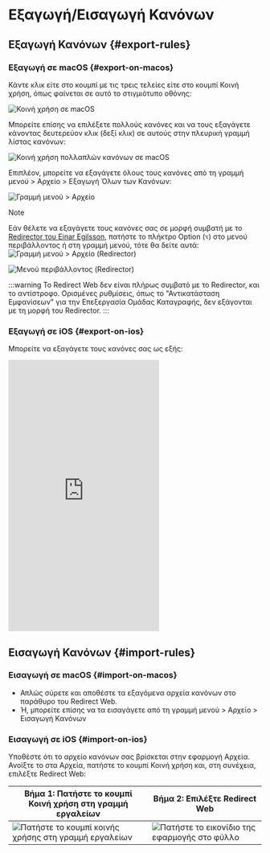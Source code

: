 # Εξαγωγή/Εισαγωγή Κανόνων

## Εξαγωγή Κανόνων {#export-rules}

### Εξαγωγή σε macOS {#export-on-macos}

Κάντε κλικ είτε στο κουμπί με τις τρεις τελείες είτε στο κουμπί Κοινή χρήση, όπως φαίνεται σε αυτό το στιγμιότυπο οθόνης:

![Κοινή χρήση σε macOS](/img/share-on-macos.png)

Μπορείτε επίσης να επιλέξετε πολλούς κανόνες και να τους εξαγάγετε κάνοντας δευτερεύον κλικ (δεξί κλικ) σε αυτούς στην πλευρική γραμμή λίστας κανόνων:

![Κοινή χρήση πολλαπλών κανόνων σε macOS](/img/multiselect-on-macos.png)

Επιπλέον, μπορείτε να εξαγάγετε όλους τους κανόνες από τη γραμμή μενού > Αρχείο > Εξαγωγή Όλων των Κανόνων:

![Γραμμή μενού > Αρχείο](/img/menubar-file.png)

> [!NOTE]
> Εάν θέλετε να εξαγάγετε τους κανόνες σας σε μορφή συμβατή με το [Redirector του Einar Egilsson](https://einaregilsson.com/redirector/), πατήστε το πλήκτρο Option (`⌥`) στο μενού περιβάλλοντος ή στη γραμμή μενού, τότε θα δείτε αυτά:
> ![Γραμμή μενού > Αρχείο (Redirector)](/img/menubar-file-redirector.png)
>
> ![Μενού περιβάλλοντος (Redirector)](/img/context-menu-redirector.png)
>
> :::warning
> Το Redirect Web δεν είναι πλήρως συμβατό με το Redirector, και το αντίστροφο. Ορισμένες ρυθμίσεις, όπως το "Αντικατάσταση Εμφανίσεων" για την Επεξεργασία Ομάδας Καταγραφής, δεν εξάγονται με τη μορφή του Redirector.
> :::

### Εξαγωγή σε iOS {#export-on-ios}

Μπορείτε να εξαγάγετε τους κανόνες σας ως εξής:

<iframe height="540" src="https://www.youtube.com/embed/uQ6-SLEMlT4" title="iOS Demo Video for exporting rules (YouTube)" frameborder="0" allow="accelerometer; autoplay; clipboard-write; encrypted-media; gyroscope; picture-in-picture; web-share" allowfullscreen></iframe>

## Εισαγωγή Κανόνων {#import-rules}

### Εισαγωγή σε macOS {#import-on-macos}

- Απλώς σύρετε και αποθέστε τα εξαγόμενα αρχεία κανόνων στο παράθυρο του Redirect Web.
- Ή, μπορείτε επίσης να τα εισαγάγετε από τη γραμμή μενού > Αρχείο > Εισαγωγή Κανόνων

### Εισαγωγή σε iOS {#import-on-ios}

Υποθέστε ότι το αρχείο κανόνων σας βρίσκεται στην εφαρμογή Αρχεία. Ανοίξτε το στα Αρχεία, πατήστε το κουμπί Κοινή χρήση και, στη συνέχεια, επιλέξτε Redirect Web:

| Βήμα 1: Πατήστε το κουμπί Κοινή χρήση στη γραμμή εργαλείων | Βήμα 2: Επιλέξτε Redirect Web |
| ------------------------------------------------------------------------- | ------------------------------------------------------------------- |
| ![Πατήστε το κουμπί κοινής χρήσης στη γραμμή εργαλείων](/img/files-share-ios.png) | ![Πατήστε το εικονίδιο της εφαρμογής στο φύλλο](/img/share-sheet-ios.png) |